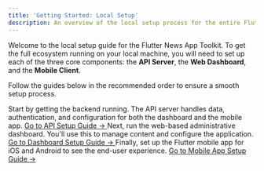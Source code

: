```yaml
---
title: 'Getting Started: Local Setup'
description: An overview of the local setup process for the entire Flutter News App ecosystem.
---
```



Welcome to the local setup guide for the Flutter News App Toolkit. To get the full ecosystem running on your local machine, you will need to set up each of the three core components: the **API Server**, the **Web Dashboard**, and the **Mobile Client**.

Follow the guides below in the recommended order to ensure a smooth setup process.

<CardGrid>
  <Card title="1. Set Up the API Server" icon="cloud">
    Start by getting the backend running. The API server handles data, authentication, and configuration for both the dashboard and the mobile app.
    <a href="/docs/api-server/local-setup/" style={{ display: 'block', marginTop: '1rem' }}>
      Go to API Setup Guide &rarr;
    </a>
  </Card>
  <Card title="2. Set Up the Web Dashboard" icon="laptop">
    Next, run the web-based administrative dashboard. You'll use this to manage content and configure the application.
    <a href="/docs/web-dashboard/local-setup/" style={{ display: 'block', marginTop: '1rem' }}>
      Go to Dashboard Setup Guide &rarr;
    </a>
  </Card>
  <Card title="3. Set Up the Mobile Client" icon="phone">
    Finally, set up the Flutter mobile app for iOS and Android to see the end-user experience.
    <a href="/docs/mobile-client/local-setup/" style={{ display: 'block', marginTop: '1rem' }}>
      Go to Mobile App Setup Guide &rarr;
    </a>
  </Card>
</CardGrid>
